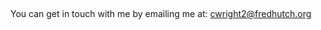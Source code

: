 
&nbsp;
&nbsp;
&nbsp;
&nbsp;
&nbsp;

You can get in touch with me by emailing me at: [cwright2@fredhutch.org](mailto:cwright2@fredhutch.org)
